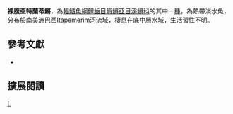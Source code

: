 {{Speciesbox 
| taxon = Atlantirivulus nudiventris
| status = NE
| status_system = IUCN3.1
| authority =  [[Costa|Costa]] & [[Brasil|Brasil]], 1991
| synonyms = *''Rivulus nudiventris'', Costa & Brasil, 1991
}}
'''裸腹亞特蘭蒂鱂'''，為[[輻鰭魚綱|輻鰭魚綱]][[鯉齒目|鯉齒目]][[鰕鱂亞目|鰕鱂亞目]][[溪鱂科|溪鱂科]]的其中一[[種|種]]，為熱帶淡水魚，分布於[[南美洲|南美洲]][[巴西|巴西]]Itapemerim河流域，棲息在底中層水域，生活習性不明。

== 參考文獻 ==
*{{FishBase_species|genus=Atlantirivulus|species=nudiventris|year=2014|month=8}}

== 擴展閱讀 ==
{{refbegin}}
{{wikispecies-inline|Atlantirivulus nudiventris|裸腹亞特蘭蒂鱂}}
{{refend}}
{{Taxonbar|from=Q9069667}}

[[Category:亞特蘭蒂鱂屬|L]]


{{魚類小作品}}